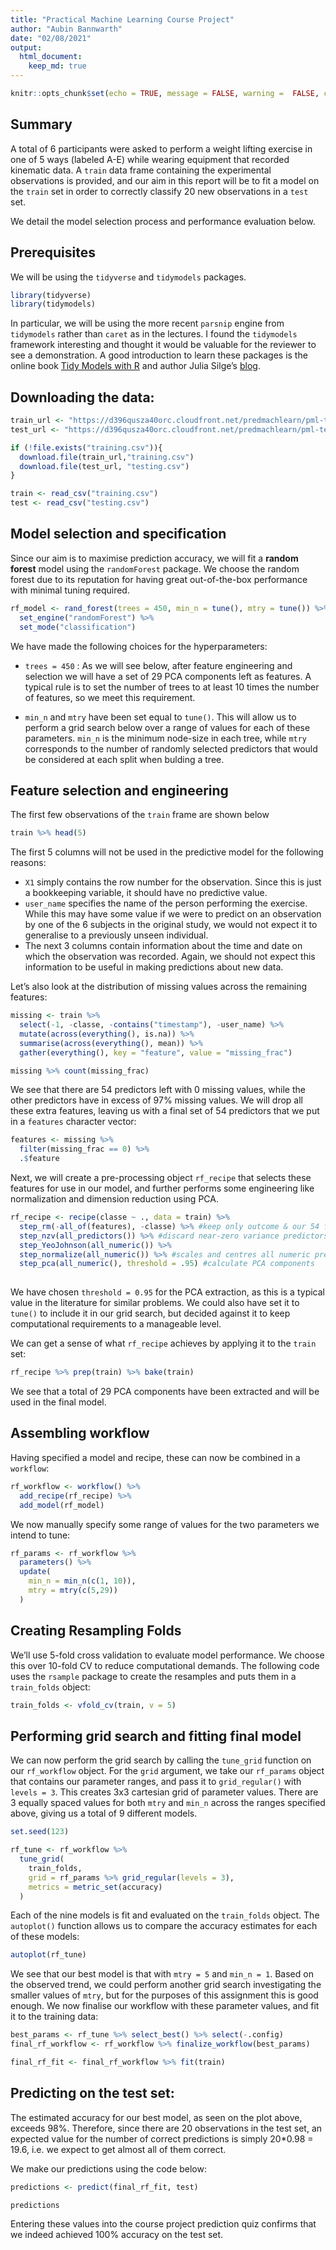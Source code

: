 ```yaml
---
title: "Practical Machine Learning Course Project"
author: "Aubin Bannwarth"
date: "02/08/2021"
output: 
  html_document:
    keep_md: true
---
```


```r
knitr::opts_chunk$set(echo = TRUE, message = FALSE, warning =  FALSE, cache = TRUE)
```

## Summary
A total of 6 participants were asked to perform a weight lifting exercise in one of 5 ways (labeled A-E) while wearing equipment that recorded kinematic data. A `train` data frame containing the experimental observations is provided, and our aim in this report will be to fit a model on the `train` set in order to correctly classify 20 new observations in a `test` set.  

We detail the model selection process and performance evaluation below.

## Prerequisites

We will be using the `tidyverse` and `tidymodels` packages.

```r
library(tidyverse)
library(tidymodels)
```

In particular, we will be using the more recent `parsnip` engine from `tidymodels` rather than `caret` as in the lectures. I found the `tidymodels` framework interesting and thought it would be valuable for the reviewer to see a demonstration. A good introduction to learn these packages is the online book [Tidy Models with R](https://www.tmwr.org/) and author Julia Silge's [blog](https://juliasilge.com/).

## Downloading the data:

```r
train_url <- "https://d396qusza40orc.cloudfront.net/predmachlearn/pml-training.csv"
test_url <- "https://d396qusza40orc.cloudfront.net/predmachlearn/pml-testing.csv"

if (!file.exists("training.csv")){
  download.file(train_url,"training.csv")
  download.file(test_url, "testing.csv")
}

train <- read_csv("training.csv")
test <- read_csv("testing.csv")
```

## Model selection and specification

Since our aim is to maximise prediction accuracy, we will fit a **random forest** model using the `randomForest` package. We choose the random forest due to its reputation for having great out-of-the-box performance with minimal tuning required. 

```r
rf_model <- rand_forest(trees = 450, min_n = tune(), mtry = tune()) %>%
  set_engine("randomForest") %>%
  set_mode("classification")
```

We have made the following choices for the hyperparameters:

* `trees = 450` : As we will see below, after feature engineering and selection we will have a set of 29 PCA components left as features. A typical rule is to set the number of trees to at least 10 times the number of features, so we meet this requirement.

* `min_n` and `mtry` have been set equal to `tune()`. This will allow us to perform a grid search below over a range of values for each of these parameters. `min_n` is the minimum node-size in each tree, while `mtry` corresponds to the number of randomly selected predictors that would be considered at each split when bulding a tree.

## Feature selection and engineering
The first few observations of the `train` frame are shown below
```r
train %>% head(5)
```
The first 5 columns will not be used in the predictive model for the following reasons:

* `X1` simply contains the row number for the observation. Since this is just a bookkeeping variable, it should have no predictive value.
* `user_name` specifies the name of the person performing the exercise. While this may have some value if we were to predict on an observation by one of the 6 subjects in the original study, we would not expect it to generalise to a previously unseen individual. 
* The next 3 columns contain information about the time and date on which the observation was recorded. Again, we should not expect this information to be useful in making predictions about new data. 


Let's also look at the distribution of missing values across the remaining features:

```r
missing <- train %>% 
  select(-1, -classe, -contains("timestamp"), -user_name) %>%
  mutate(across(everything(), is.na)) %>%
  summarise(across(everything(), mean)) %>%
  gather(everything(), key = "feature", value = "missing_frac") 

missing %>% count(missing_frac)
```
We see that there are 54 predictors left with 0 missing values, while the other predictors have in excess of 97% missing values. We will drop all these extra features, leaving us with a final set of 54 predictors that we put in a `features` character vector:

```r
features <- missing %>%
  filter(missing_frac == 0) %>%
  .$feature
```

Next, we will create a pre-processing object `rf_recipe` that selects these features for use in our model, and further performs some engineering like normalization and dimension reduction using PCA.
```r
rf_recipe <- recipe(classe ~ ., data = train) %>%
  step_rm(-all_of(features), -classe) %>% #keep only outcome & our 54 features
  step_nzv(all_predictors()) %>% #discard near-zero variance predictors
  step_YeoJohnson(all_numeric()) %>% 
  step_normalize(all_numeric()) %>% #scales and centres all numeric predictors
  step_pca(all_numeric(), threshold = .95) #calculate PCA components
  
```

We have chosen `threshold = 0.95` for the PCA extraction, as this is a typical value
in the literature for similar problems. We could also have set it to `tune()` to include it in our grid search, but decided against it to keep computational requirements to a manageable level. 

We can get a sense of what `rf_recipe` achieves by applying it to the `train` set:

```r
rf_recipe %>% prep(train) %>% bake(train)
```

We see that a total of 29 PCA components have been extracted and will be used in the final model. 

## Assembling workflow

Having specified a model and recipe, these can now be combined in a `workflow`:

```r
rf_workflow <- workflow() %>%
  add_recipe(rf_recipe) %>%
  add_model(rf_model)
```

We now manually specify some range of values for the two parameters we intend to tune:

```r
rf_params <- rf_workflow %>%
  parameters() %>%
  update(
    min_n = min_n(c(1, 10)),
    mtry = mtry(c(5,29))
  )
```

## Creating Resampling Folds
We'll use 5-fold cross validation to evaluate model performance. We choose this over 10-fold CV to reduce computational demands. The following code uses the `rsample` package to create the resamples and puts them in a `train_folds` object:

```r
train_folds <- vfold_cv(train, v = 5)
```

## Performing grid search and fitting final model

We can now perform the grid search by calling the `tune_grid` function on our `rf_workflow` object. For the `grid` argument, we take our `rf_params` object that contains our parameter ranges, and pass it to `grid_regular()` with `levels = 3`. This creates 3x3 cartesian grid of parameter values. There are 3 equally spaced values for both `mtry` and `min_n` across the ranges specified above, giving us a total of 9 different models. 

```r
set.seed(123)

rf_tune <- rf_workflow %>%
  tune_grid(
    train_folds,
    grid = rf_params %>% grid_regular(levels = 3),
    metrics = metric_set(accuracy)
  )
```

Each of the nine models is fit and evaluated on the `train_folds` object. The `autoplot()` function allows us to compare the accuracy estimates for each of these models:

```r
autoplot(rf_tune)
```

We see that our best model is that with `mtry = 5` and `min_n = 1`. Based on the observed trend, we could perform another grid search investigating the smaller values of `mtry`, but for the purposes of this assignment this is good enough. We now finalise our workflow with these parameter values, and fit it to the training data:
```r
best_params <- rf_tune %>% select_best() %>% select(-.config)
final_rf_workflow <- rf_workflow %>% finalize_workflow(best_params)

final_rf_fit <- final_rf_workflow %>% fit(train)
```



## Predicting on the test set:

The estimated accuracy for our best model, as seen on the plot above, exceeds 98%. Therefore, since there are 20 observations in the test set, an expected value for the number of correct predictions is simply 20*0.98 = 19.6, i.e. we expect to get almost all of them correct.

We make our predictions using the code below:
```r
predictions <- predict(final_rf_fit, test)

predictions
```


Entering these values into the course project prediction quiz confirms that we indeed achieved 100% accuracy on the test set. 
